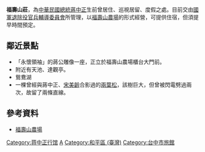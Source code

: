 {{unreferenced|time=2013-08-29T14:44:21+00:00}}
'''福壽山莊'''，為[[中華民國總統|中華民國總統]][[蔣中正|蔣中正]]生前曾居住、巡視居留、度假之處。目前交由[[國軍退除役官兵輔導委員會|國軍退除役官兵輔導委員會]]所管理，以[[福壽山農場|福壽山農場]]的形式經營，可提供住宿，但須提早時間預定。

==鄰近景點==
*「永懷領袖」的蔣公雕像一座，正立於福壽山農場櫃台大門前。
*附近有天池、達觀亭。
*鴛鴦湖
*一棵曾經與蔣中正、[[宋美齡|宋美齡]]合影過的[[兩葉松|兩葉松]]，該樹巨大，但曾被閃電劈過兩次，故留了兩條直線。

==參考資料==
*[http://www.fushoushan.com.tw/ 福壽山農場] {{Wayback|url=http://www.fushoushan.com.tw/ |date=20210413012926 }}

[[Category:蒋中正行馆|Category:蒋中正行馆]]
[[Category:中華民國國軍退除役官兵輔導委員會|A]]
[[Category:和平區_(臺灣)|Category:和平區 (臺灣)]]
[[Category:台中市旅館|Category:台中市旅館]]